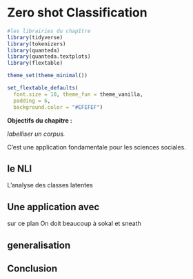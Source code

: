 # Zero shot Classification

```r
#les librairies du chapître
library(tidyverse)
library(tokenizers)
library(quanteda)
library(quanteda.textplots)
library(flextable)

theme_set(theme_minimal()) 

set_flextable_defaults(
  font.size = 10, theme_fun = theme_vanilla,
  padding = 6,
  background.color = "#EFEFEF")
```

**Objectifs du chapitre :**

<div>

*labelliser un corpus.*

</div>

C'est une application fondamentale pour les sciences sociales.

## le NLI

L'analyse des classes latentes

## Une application avec

sur ce plan On doit beaucoup à sokal et sneath

## generalisation

## Conclusion
